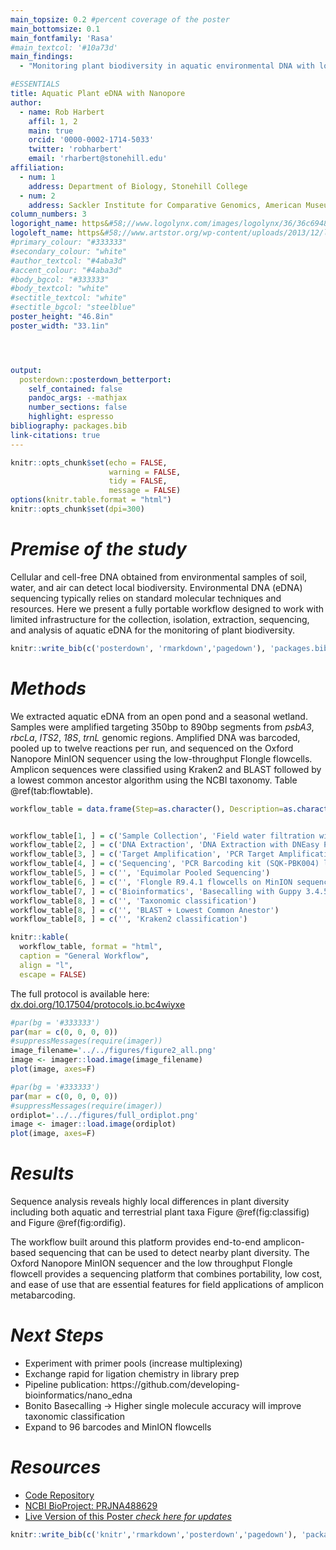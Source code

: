 ```yaml
---
main_topsize: 0.2 #percent coverage of the poster
main_bottomsize: 0.1
main_fontfamily: 'Rasa'
#main_textcol: '#10a73d'
main_findings:
  - "Monitoring plant biodiversity in aquatic environmental DNA with low-cost Nanopore Flongle sequencing."

#ESSENTIALS
title: Aquatic Plant eDNA with Nanopore
author:
  - name: Rob Harbert
    affil: 1, 2
    main: true
    orcid: '0000-0002-1714-5033'
    twitter: 'robharbert'
    email: 'rharbert@stonehill.edu'
affiliation:
  - num: 1
    address: Department of Biology, Stonehill College
  - num: 2
    address: Sackler Institute for Comparative Genomics, American Museum of Natural History
column_numbers: 3
logoright_name: https&#58;//www.logolynx.com/images/logolynx/36/36c6948e4b3a8d4237427359aa4f04e1.jpeg
logoleft_name: https&#58;//www.artstor.org/wp-content/uploads/2013/12/logo_amnh-768x384.jpg
#primary_colour: "#333333"
#secondary_colour: "white"
#author_textcol: "#4aba3d"
#accent_colour: "#4aba3d"
#body_bgcol: "#333333"
#body_textcol: "white"
#sectitle_textcol: "white"
#sectitle_bgcol: "steelblue"
poster_height: "46.8in"
poster_width: "33.1in"




output: 
  posterdown::posterdown_betterport:
    self_contained: false
    pandoc_args: --mathjax
    number_sections: false
    highlight: espresso
bibliography: packages.bib
link-citations: true
---
```


<style>
p.caption {
 margin-top: 0;
 margin-bottom: 0;
}
</style>

```r
knitr::opts_chunk$set(echo = FALSE,
                      warning = FALSE,
                      tidy = FALSE,
                      message = FALSE)
options(knitr.table.format = "html")
knitr::opts_chunk$set(dpi=300)
```

# *Premise of the study* 

Cellular and cell-free DNA obtained from environmental samples of soil, water, and air can detect local biodiversity. Environmental DNA (eDNA) sequencing typically relies on standard molecular techniques and resources. Here we present a fully portable workflow designed to work with limited infrastructure for the collection, isolation, extraction, sequencing, and analysis of aquatic eDNA for the monitoring of plant biodiversity.

```r
knitr::write_bib(c('posterdown', 'rmarkdown','pagedown'), 'packages.bib')
```

# *Methods* 

We extracted aquatic eDNA from an open pond and a seasonal wetland. Samples were amplified targeting 350bp to 890bp segments from *psbA3*, *rbcLa*, *ITS2*, *18S*, *trnL* genomic regions. Amplified DNA was barcoded, pooled up to twelve reactions per run, and sequenced on the Oxford Nanopore MinION sequencer using the low-throughput Flongle flowcells.  Amplicon sequences were classified using Kraken2 and BLAST followed by a lowest common ancestor algorithm using the NCBI taxonomy. Table \@ref(tab:flowtable).

```R

workflow_table = data.frame(Step=as.character(), Description=as.character(), stringsAsFactors = F)


workflow_table[1, ] = c('Sample Collection', 'Field water filtration with 0.045 μm pore filter')
workflow_table[2, ] = c('DNA Extraction', 'DNA Extraction with DNEasy PowerWater Kit')
workflow_table[3, ] = c('Target Amplification', 'PCR Target Amplification and 12x Multiplex Barcoding')
workflow_table[4, ] = c('Sequencing', 'PCR Barcoding kit (SQK-PBK004) library preparation')
workflow_table[5, ] = c('', 'Equimolar Pooled Sequencing')
workflow_table[6, ] = c('', 'Flongle R9.4.1 flowcells on MinION sequencer')
workflow_table[7, ] = c('Bioinformatics', 'Basecalling with Guppy 3.4.5 + high accuracy \'flip-flop\' model')
workflow_table[8, ] = c('', 'Taxonomic classification')
workflow_table[8, ] = c('', 'BLAST + Lowest Common Anestor')
workflow_table[8, ] = c('', 'Kraken2 classification')

knitr::kable(
  workflow_table, format = "html",
  caption = "General Workflow",
  align = "l", 
  escape = FALSE)
```

The full protocol is available here: [dx.doi.org/10.17504/protocols.io.bc4wiyxe](https://dx.doi.org/10.17504/protocols.io.bc4wiyxe)


```r
#par(bg = '#333333')
par(mar = c(0, 0, 0, 0))
#suppressMessages(require(imager))
image_filename='../../figures/figure2_all.png'
image <- imager::load.image(image_filename)
plot(image, axes=F)
```

```r
#par(bg = '#333333')
par(mar = c(0, 0, 0, 0))
#suppressMessages(require(imager))
ordiplot='../../figures/full_ordiplot.png'
image <- imager::load.image(ordiplot)
plot(image, axes=F)

```

# *Results* 

Sequence analysis reveals highly local differences in plant diversity including both aquatic and terrestrial plant taxa Figure \@ref(fig:classifig) and Figure \@ref(fig:ordifig). 

The workflow built around this platform provides end-to-end amplicon-based sequencing that can be used to detect nearby plant diversity. The Oxford Nanopore MinION sequencer and the low throughput Flongle flowcell provides a sequencing platform that combines portability, low cost, and ease of use that are essential features for field applications of amplicon metabarcoding.


# *Next Steps*

+ Experiment with primer pools (increase multiplexing)
+ Exchange rapid for ligation chemistry in library prep
+ Pipeline publication: https://github.com/developing-bioinformatics/nano_edna
+ Bonito Basecalling -> Higher single molecule accuracy will improve taxonomic classification
+ Expand to 96 barcodes and MinION flowcells


# *Resources*

+ [Code Repository](https://github.com/developing-bioinformatics/eDNA_BLAST)
+ [NCBI BioProject: PRJNA488629](https://www.ncbi.nlm.nih.gov/bioproject/PRJNA488629)
+ [Live Version of this Poster *check here for updates*](https://developing-bioinformatics.github.io/nano_edna/lc_2021/lc_2021.html)

```r
knitr::write_bib(c('knitr','rmarkdown','posterdown','pagedown'), 'packages.bib')
```
